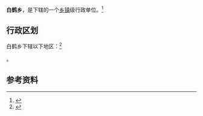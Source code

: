 {{Otheruses|other=名为白鹤乡的人物|白林 (1918年)}}
{{中国乡级行政区|51/08/24/208/000}}

'''白鹤乡'''，是{{PRC admin/fullname|51/08/24/208/000|3}}下辖的一个[[乡镇|乡镇]]级行政单位。<ref>{{PRC admin/ref sgc|{{PRC admin/parent|51/08/24/208/000}}}}</ref>

== 行政区划 ==
白鹤乡下辖以下地区：<ref>{{PRC admin/ref sgc|51/08/24/208/000}}</ref>

{{PRC admin/children|51/08/24/208/000}}。

== 参考资料 ==
{{reflist}}

{{行政区划小作品}}
{{PRC admin/navcat|51/08/24/208/000}}